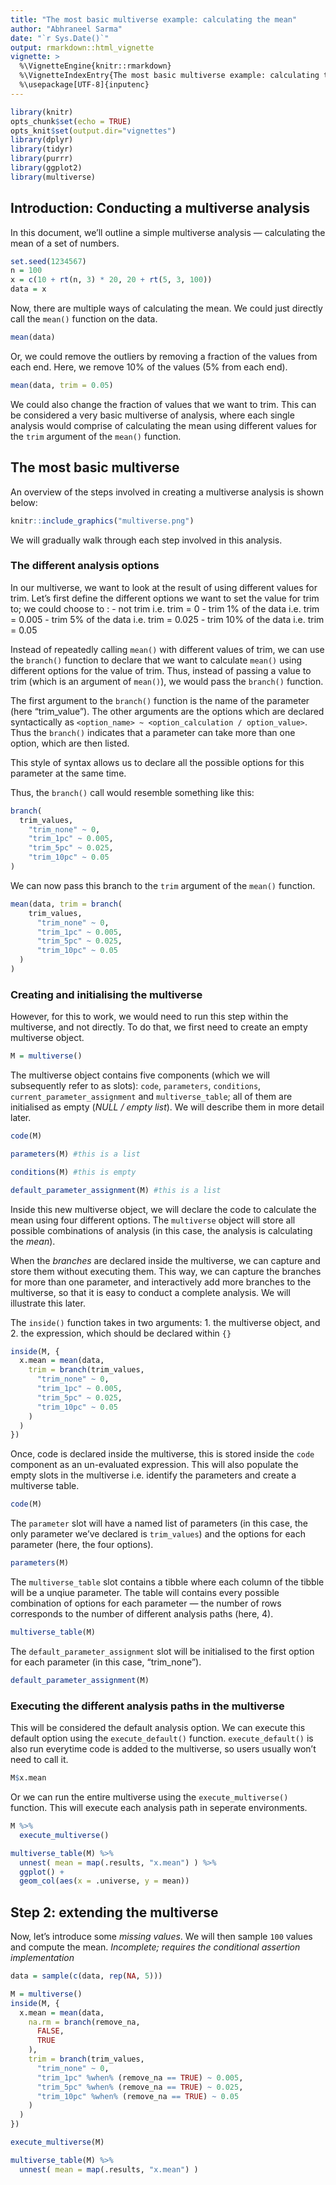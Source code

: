 ```yaml
---
title: "The most basic multiverse example: calculating the mean"
author: "Abhraneel Sarma"
date: "`r Sys.Date()`"
output: rmarkdown::html_vignette
vignette: >
  %\VignetteEngine{knitr::rmarkdown}
  %\VignetteIndexEntry{The most basic multiverse example: calculating the mean}
  %\usepackage[UTF-8]{inputenc}
---
```


```r
library(knitr)
opts_chunk$set(echo = TRUE)
opts_knit$set(output.dir="vignettes")
library(dplyr)
library(tidyr)
library(purrr)
library(ggplot2)
library(multiverse)
```

## Introduction: Conducting a multiverse analysis

In this document, we'll outline a simple multiverse analysis --- calculating the mean of a set of numbers.

```r
set.seed(1234567)
n = 100
x = c(10 + rt(n, 3) * 20, 20 + rt(5, 3, 100))
data = x
```

Now, there are multiple ways of calculating the mean. We could just directly call the `mean()` function on the data.

```r
mean(data)
```

Or, we could remove the outliers by removing a fraction of the values from each end. Here, we remove 10% of the values (5% from each end).

```r
mean(data, trim = 0.05)
```

We could also change the fraction of values that we want to trim. This can be considered a very basic multiverse of analysis, where each single analysis would comprise of calculating the mean using different values for the `trim` argument of the `mean()` function.

## The most basic multiverse

An overview of the steps involved in creating a multiverse analysis is shown below:


```r
knitr::include_graphics("multiverse.png")
```

We will gradually walk through each step involved in this analysis.

### The different analysis options

In our multiverse, we want to look at the result of using different values for trim. Let's first define the different options we want to set the value for trim to; we could choose to :
- not trim i.e. trim = 0
- trim 1% of the data i.e. trim = 0.005
- trim 5% of the data i.e. trim = 0.025
- trim 10% of the data i.e. trim = 0.05

Instead of repeatedly calling `mean()` with different values of trim, we can use the `branch()` function to declare that we want to calculate `mean()` using different options for the value of trim. Thus, instead of passing a value to trim (which is an argument of `mean()`), we would pass the `branch()` function.

The first argument to the `branch()` function is the name of the parameter (here "trim_value"). The other arguments are the options which are declared syntactically as `<option_name> ~ <option_calculation / option_value>`. Thus the `branch()` indicates that a parameter can take more than one option, which are then listed. 

This style of syntax allows us to declare all the possible options for this parameter at the same time. 

Thus, the `branch()` call would resemble something like this:

```r
branch(
  trim_values,
    "trim_none" ~ 0,
    "trim_1pc" ~ 0.005,
    "trim_5pc" ~ 0.025,
    "trim_10pc" ~ 0.05
)
```

We can now pass this branch to the `trim` argument of the `mean()` function.

```r
mean(data, trim = branch(
    trim_values,
      "trim_none" ~ 0,
      "trim_1pc" ~ 0.005,
      "trim_5pc" ~ 0.025,
      "trim_10pc" ~ 0.05
  )
)
```

### Creating and initialising the multiverse

However, for this to work, we would need to run this step within the multiverse, and not directly. To do that, we first need to create an empty multiverse object.

```r
M = multiverse()
```

The multiverse object contains five components (which we will subsequently refer to as slots): `code`, `parameters`, `conditions`, `current_parameter_assignment` and `multiverse_table`; all of them are initialised as empty (*NULL / empty list*). We will describe them in more detail later.

```r
code(M)
```


```r
parameters(M) #this is a list
```


```r
conditions(M) #this is empty
```


```r
default_parameter_assignment(M) #this is a list
```

Inside this new multiverse object, we will declare the code to calculate the mean using four different options. The `multiverse` object will store all possible combinations of analysis (in this case, the analysis is calculating the *mean*). 

When the *branches* are declared inside the multiverse, we can capture and store them without executing them. This way, we can capture the branches for more than one parameter, and interactively add more branches to the multiverse, so that it is easy to conduct a complete analysis. We will illustrate this later.

The `inside()` function takes in two arguments:
1. the multiverse object, and
2. the expression, which should be declared within `{}`

```r
inside(M, {
  x.mean = mean(data, 
    trim = branch(trim_values,
      "trim_none" ~ 0,
      "trim_1pc" ~ 0.005,
      "trim_5pc" ~ 0.025,
      "trim_10pc" ~ 0.05
    )
  )
})
```

Once, code is declared inside the multiverse, this is stored inside the `code` component as an un-evaluated expression. This will also populate the empty slots in the multiverse i.e. identify the parameters and create a multiverse table.

```r
code(M)
```

The `parameter` slot will have a named list of parameters (in this case, the only parameter we've declared is `trim_values`) and the options for each parameter (here, the four options).

```r
parameters(M)
```

The `multiverse_table` slot contains a tibble where each column of the tibble will be a unqiue parameter. The table will contains every possible combination of options for each parameter --- the number of rows corresponds to the number of different analysis paths (here, 4).

```r
multiverse_table(M)
```

The `default_parameter_assignment` slot will be initialised to the first option for each parameter (in this case, "trim_none").

```r
default_parameter_assignment(M)
```

### Executing the different analysis paths in the multiverse

This will be considered the default analysis option. We can execute this default option using the `execute_default()` function. `execute_default()` is also run everytime code is added to the multiverse, so users usually won't need to call it.

```r
M$x.mean
```

Or we can run the entire multiverse using the `execute_multiverse()` function. This will execute each analysis path in seperate environments.

```r
M %>%
  execute_multiverse()
```


```r
multiverse_table(M) %>%
  unnest( mean = map(.results, "x.mean") ) %>%
  ggplot() +
  geom_col(aes(x = .universe, y = mean))
```


## Step 2: extending the multiverse

Now, let's introduce some *missing values*. We will then sample `100` values and compute the mean.
*Incomplete; requires the conditional assertion implementation*

```r
data = sample(c(data, rep(NA, 5)))
```


```r
M = multiverse()
inside(M, {
  x.mean = mean(data, 
    na.rm = branch(remove_na,
      FALSE,
      TRUE
    ),
    trim = branch(trim_values,
      "trim_none" ~ 0,
      "trim_1pc" %when% (remove_na == TRUE) ~ 0.005,
      "trim_5pc" %when% (remove_na == TRUE) ~ 0.025,
      "trim_10pc" %when% (remove_na == TRUE) ~ 0.05
    )
  )
})

execute_multiverse(M)
```



```r
multiverse_table(M) %>%
  unnest( mean = map(.results, "x.mean") )
```


